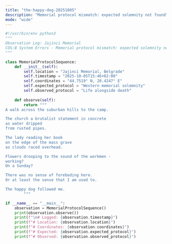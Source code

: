 ```yaml
---
title: "the-happy-dog-20251005"
description: "Memorial protocol mismatch: expected solemnity not found"
mode: "wide"
---
```


```python the-happy-dog-20251005
#!/usr/bin/env python3
"""
Observation Log: Jajinci Memorial
COS:B System Errors - Memorial protocol mismatch: expected solemnity not found
"""

class MemorialProtocolSequence:
    def __init__(self):
        self.location = "Jajinci Memorial, Belgrade"
        self.timestamp = "2025-10-05T15:46+02:00"
        self.coordinates = "44.7519° N, 20.4247° E"
        self.expected_protocol = "Western memorial solemnity"
        self.observed_protocol = "Life alongside death"
    
    def observe(self):
        return """
A walk across the suburban hills to the camp.

The church a brutalist statement in concrete
as water dripped
from rusted pipes.

The lady reading her book
on the edge of the mass grave
as clouds raced overhead.

Flowers drooping to the sound of the workmen - 
working?
On a Sunday?

There was no sense of foreboding here.
Or at least the sense that I am used to.

The happy dog followed me.
        """

if __name__ == "__main__":
    observation = MemorialProtocolSequence()
    print(observation.observe())
    print(f"\n# Logged: {observation.timestamp}")
    print(f"# Location: {observation.location}")
    print(f"# Coordinates: {observation.coordinates}")
    print(f"# Expected: {observation.expected_protocol}")
    print(f"# Observed: {observation.observed_protocol}")
```